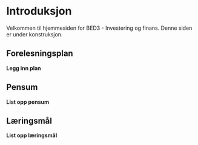 # Introduksjon {.unnumbered}

Velkommen til hjemmesiden for BED3 - Investering og finans. Denne siden er under konstruksjon.

## Forelesningsplan

**Legg inn plan**

## Pensum

**List opp pensum**

## Læringsmål

**List opp læringsmål**

